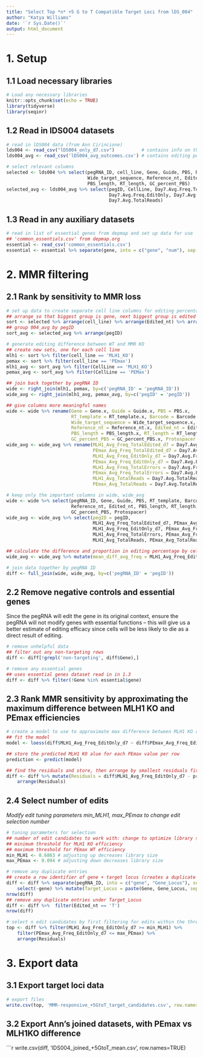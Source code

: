 ```yaml
---
title: "Select Top *n* +5 G to T Compatible Target Loci from lDS_004"
author: "Katya Williams"
date: '`r Sys.Date()`'
output: html_document
---
```


# 1. Setup

## 1.1 Load necessary libraries

```r
# Load any necessary libraries
knitr::opts_chunk$set(echo = TRUE)
library(tidyverse)
library(seqinr)
```

## 1.2 Read in lDS004 datasets

```r
# read in lDS004 data (from Ann Cirincione)
lds004 <- read_csv("lDS004_only_d7.csv")          # contains info on the edit
lds004_avg <- read_csv('lDS004_avg_outcomes.csv') # contains editing percentages

# select relevant columns
selected <- lds004 %>% select(pegRNA_ID, cell_line, Gene, Guide, PBS, RT_template, Barcode,
                              Wide_target_sequence, Reference_nt, Edited_nt, Protospacer,
                              PBS_length, RT_length, GC_percent_PBS)
selected_avg <- lds004_avg %>% select(pegID, CellLine, Day7.Avg.Freq.TotalEdited,
                                      Day7.Avg.Freq.EditOnly, Day7.Avg.Freq.TotalErrors,
                                      Day7.Avg.TotalReads)
```

## 1.3 Read in any auxiliary datasets

```r
# read in list of essential genes from depmap and set up data for use
## 'common_essentials.csv' from depmap.org
essential <- read_csv('common_essentials.csv')
essential <- essential %>% separate(gene, into = c("gene", "num"), sep = "\\s")
```

# 2. MMR filtering

## 2.1 Rank by sensitivity to MMR loss

```r
# set up data to create separate cell line columns for editing percentages
## arrange so that biggest group is gene, next biggest group is edited nt, smallest group is cell line
sort <- selected %>% arrange(cell_line) %>% arrange(Edited_nt) %>% arrange(Gene)
## group 004_avg by pegID
sort_avg <- selected_avg %>% arrange(pegID)

# generate editing difference between WT and MMR KO
## create new sets, one for each cell line
mlh1 <- sort %>% filter(cell_line == 'MLH1_KO')
pemax <- sort %>% filter(cell_line == 'PEmax')
mlh1_avg <- sort_avg %>% filter(CellLine == 'MLH1_KO')
pemax_avg <- sort_avg %>% filter(CellLine == 'PEMax')

## join back together by pegRNA ID
wide <- right_join(mlh1, pemax, by=c('pegRNA_ID' = 'pegRNA_ID'))
wide_avg <- right_join(mlh1_avg, pemax_avg, by=c('pegID' = 'pegID'))

## give columns more meaningful names
wide <- wide %>% rename(Gene = Gene.x, Guide = Guide.x, PBS = PBS.x, 
                        RT_template = RT_template.x, Barcode = Barcode.x,
                        Wide_target_sequence = Wide_target_sequence.x, 
                        Reference_nt = Reference_nt.x, Edited_nt = Edited_nt.x, 
                        PBS_length = PBS_length.x, RT_length = RT_length.x, 
                        GC_percent_PBS = GC_percent_PBS.x, Protospacer = Protospacer.x)
wide_avg <- wide_avg %>% rename(MLH1_Avg_Freq_TotalEdited_d7 = Day7.Avg.Freq.TotalEdited.x, 
                                PEmax_Avg_Freq_TotalEdited_d7 = Day7.Avg.Freq.TotalEdited.y,
                                MLH1_Avg_Freq_EditOnly_d7 = Day7.Avg.Freq.EditOnly.x, 
                                PEmax_Avg_Freq_EditOnly_d7 = Day7.Avg.Freq.EditOnly.y, 
                                MLH1_Avg_Freq_TotalErrors = Day7.Avg.Freq.TotalErrors.x, 
                                PEmax_Avg_Freq_TotalErrors = Day7.Avg.Freq.TotalErrors.y,
                                MLH1_Avg_TotalReads = Day7.Avg.TotalReads.x, 
                                PEmax_Avg_TotalReads = Day7.Avg.TotalReads.y)

# keep only the important columns in wide, wide_avg
wide <- wide %>% select(pegRNA_ID, Gene, Guide, PBS, RT_template, Barcode, Wide_target_sequence,
                        Reference_nt, Edited_nt, PBS_length, RT_length,
                        GC_percent_PBS, Protospacer)
wide_avg <- wide_avg %>% select(pegID = pegID, 
                                MLH1_Avg_Freq_TotalEdited_d7, PEmax_Avg_Freq_TotalEdited_d7,
                                MLH1_Avg_Freq_EditOnly_d7, PEmax_Avg_Freq_EditOnly_d7, 
                                MLH1_Avg_Freq_TotalErrors, PEmax_Avg_Freq_TotalErrors,
                                MLH1_Avg_TotalReads, PEmax_Avg_TotalReads)

## calculate the difference and proportion in editing percentage by cell line
wide_avg <- wide_avg %>% mutate(mean_diff_avg_freq = MLH1_Avg_Freq_EditOnly_d7 - PEmax_Avg_Freq_EditOnly_d7)

# join data together by pegRNA ID
diff <- full_join(wide, wide_avg, by=c('pegRNA_ID' = 'pegID'))
```

## 2.2 Remove negative controls and essential genes

Since the pegRNA will edit the gene in its original context, ensure the pegRNA will not modify genes with essential functions -- this will give us a better estimate of editing efficacy since cells will be less likely to die as a direct result of editing.

```r
# remove unhelpful data
## filter out any non-targeting rows
diff <- diff[!grepl('non-targeting', diff$Gene),]

# remove any essential genes
## uses essential genes dataset read in in 1.3
diff <- diff %>% filter(!Gene %in% essential$gene)
```

## 2.3 Rank MMR sensitivity by approximating the maximum difference between MLH1 KO and PEmax efficiencies

```r
# create a model to use to approximate max difference between MLH1 KO and PEmax
## fit the model
model <- loess(diff$MLH1_Avg_Freq_EditOnly_d7 ~ diff$PEmax_Avg_Freq_EditOnly_d7, na.action=na.exclude)

## store the predicted MLH1 KO alue for each PEmax value per row
prediction <- predict(model)

## find the residuals and store, then arrange by smallest residuals first
diff <- diff %>% mutate(Residuals = diff$MLH1_Avg_Freq_EditOnly_d7 - prediction) %>% 
    arrange(Residuals)
```

## 2.4 Select number of edits

*Modify edit tuning parameters min_MLH1, max_PEmax to change edit selection number*

```r
# tuning parameters for selection
## number of edit candidates to work with: change to optimize library size (Tier 1: end goal of max 100)
## minimum threshold for MLH1 KO efficiency
## maximum threshold for PEmax WT efficiency
min_MLH1 <- 0.6863 # adjusting up decreases library size
max_PEmax <- 0.094 # adjusting down decreases library size
```

```r
# remove any duplicate entries
## create a row identifier of gene + target locus (creates a duplicate gene column, which we then need to remove)
diff <- diff %>% separate(pegRNA_ID, into = c("gene", "Gene_Locus"), sep = "_", extra='drop') %>%
    select(-gene) %>% mutate(Target_Locus = paste(Gene, Gene_Locus, sep="_"))
nrow(diff)
## remove any duplicate entries under Target_Locus
diff <- diff %>%  filter(Edited_nt == 'T')
nrow(diff)

# select n edit candidates by first filtering for edits within the thresholds, then ordering by smallest residual
top <- diff %>% filter(MLH1_Avg_Freq_EditOnly_d7 >= min_MLH1) %>% 
    filter(PEmax_Avg_Freq_EditOnly_d7 <= max_PEmax) %>% 
    arrange(Residuals) 
```

# 3. Export data

## 3.1 Export target loci data

```r
# export files
write.csv(top, 'MMR-responsive_+5GtoT_target_candidates.csv', row.names=TRUE)
```

## 3.2 Export Ann's joined datasets, with PEmax vs MLH1KO difference

```r
write.csv(diff, 'lDS004_joined_+5GtoT_mean.csv', row.names=TRUE)